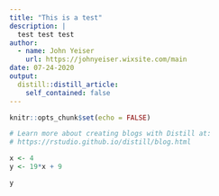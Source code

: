 ```yaml
---
title: "This is a test"
description: |
  test test test
author:
  - name: John Yeiser
    url: https://johnyeiser.wixsite.com/main
date: 07-24-2020
output:
  distill::distill_article:
    self_contained: false
---
```


```r
knitr::opts_chunk$set(echo = FALSE)

# Learn more about creating blogs with Distill at:
# https://rstudio.github.io/distill/blog.html

```

```r
x <- 4
y <- 19*x + 9

y
```



